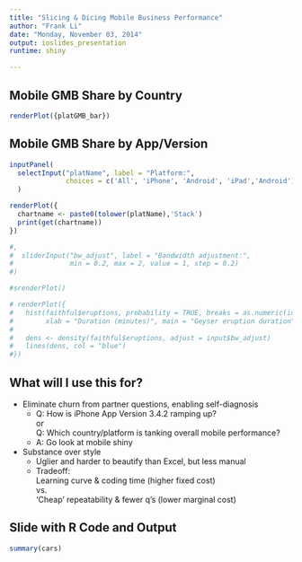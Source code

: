 ```yaml
---
title: "Slicing & Dicing Mobile Business Performance"
author: "Frank Li"
date: "Monday, November 03, 2014"
output: ioslides_presentation
runtime: shiny

---
```

## Mobile GMB Share by Country
```r

renderPlot({platGMB_bar})
```

## Mobile GMB Share by App/Version

```r
inputPanel(
  selectInput("platName", label = "Platform:",
              choices = c('All', 'iPhone', 'Android', 'iPad','Android'), selected = 'All')
  )

renderPlot({
  chartname <- paste0(tolower(platName),'Stack')
  print(get(chartname))
})

#,
#  sliderInput("bw_adjust", label = "Bandwidth adjustment:",
#              min = 0.2, max = 2, value = 1, step = 0.2)
#)

#srenderPlot()

# renderPlot({
#   hist(faithful$eruptions, probability = TRUE, breaks = as.numeric(input$n_breaks),
#        xlab = "Duration (minutes)", main = "Geyser eruption duration")
#   
#   dens <- density(faithful$eruptions, adjust = input$bw_adjust)
#   lines(dens, col = "blue")
#})
```

## What will I use this for?

- Eliminate churn from partner questions, enabling self-diagnosis
    - Q: How is iPhone App Version 3.4.2 ramping up? <br /> 
    or <br />
      Q: Which country/platform is tanking overall mobile performance?
    - A: Go look at mobile shiny
- Substance over style
    - Uglier and harder to beautify than Excel, but less manual
    - Tradeoff: <br />
    Learning curve & coding time (higher fixed cost)  <br /> 
    vs.  <br />
    'Cheap' repeatability & fewer q's (lower marginal cost)

## Slide with R Code and Output

```r
summary(cars)
```